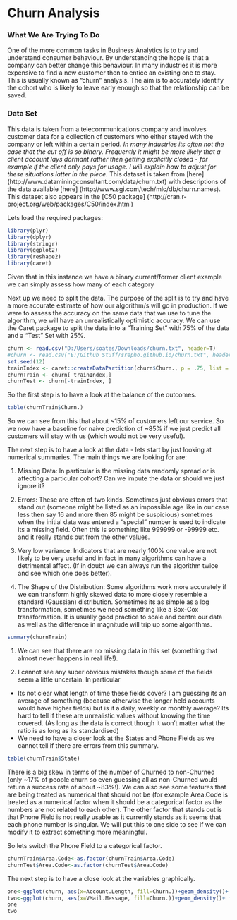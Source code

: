 Churn Analysis
========================================================


### What We Are Trying To Do
One of the more common tasks in Business Analytics is to try and understand consumer behaviour. By understanding the hope is that a company can better change this behaviour. In many industries it is more expensive to find a new customer then to entice an existing one to stay. This is usually known as "churn" analysis. The aim is to accurately identify the cohort who is likely to leave early enough so that the relationship can be saved.

### Data Set

This data is taken from a telecommunications company and involves customer data for a collection of customers who either stayed with the company or left within a certain period. <i>In many industries its often not the case that the cut off is so binary. Frequently it might be more likely that a client account lays dormant rather then getting explicitly closed - for example if the client only pays for usage. I will explain how to adjust for these situations latter in the piece.</i> This dataset is taken from [here] (http://www.dataminingconsultant.com/data/churn.txt) with descriptions of the data available [here] (http://www.sgi.com/tech/mlc/db/churn.names). This dataset also appears in the [C50 package] (http://cran.r-project.org/web/packages/C50/index.html)


Lets load the required packages:

```r
library(plyr)
library(dplyr)
library(stringr)
library(ggplot2)
library(reshape2)
library(caret)
```

Given that in this instance we have a binary current/former client example we can simply assess how many of each category 


Next up we need to split the data. The purpose of the split is to try and have a more accurate estimate of how our algorithm/s will go in production. If we were to assess the accuracy on the same data that we use to tune the algorithm, we will have an unrealistically optimistic accuracy. We can use the Caret package to split the data into a "Training Set" with 75% of the data and a "Test" Set with 25%.

```r
churn <- read.csv("D:/Users/soates/Downloads/churn.txt", header=T)
#churn <- read.csv("E:/Github Stuff/srepho.github.io/churn.txt", header=T)
set.seed(12)
trainIndex <- caret::createDataPartition(churn$Churn., p = .75, list = FALSE, times = 1)
churnTrain <- churn[ trainIndex,]
churnTest <- churn[-trainIndex, ]
```

So the first step is to have a look at the balance of the outcomes.

```r
table(churnTrain$Churn.)
```

So we can see from this that about ~15% of customers left our service. So we now have a baseline for naive prediction of ~85% if we just predict all customers will stay with us (which would not be very useful).

The next step is to have a look at the data - lets start by just looking at numerical summaries. The main things we are looking for are:

1. Missing Data: In particular is the missing data randomly spread or is affecting a particular cohort? Can we impute the data or should we just ignore it?

2. Errors: These are often of two kinds. Sometimes just obvious errors that stand out (someone might be listed as an impossible age like in our case less then say 16 and more then 85 might be suspicious) sometimes when the initial data was entered a "special" number is used to indicate its a missing field. Often this is something like 999999 or -99999 etc. and it really stands out from the other values.

3. Very low variance: Indicators that are nearly 100% one value are not likely to be very useful and in fact in many algorithms can have a detrimental affect. (If in doubt we can always run the algorithm twice and see which one does better).

4. The Shape of the Distribution: Some algorithms work more accurately if we can transform highly skewed data to more closely resemble a standard (Gaussian) distribution. Sometimes its as simple as a log transformation, sometimes we need something like a Box-Cox transformation. It is usually good practice to scale and centre our data as well as the difference in magnitude will trip up some algorithms.


```r
summary(churnTrain)
```

1. We can see that there are no missing data in this set (something that almost never happens in real life!). 

2. I cannot see any super obvious mistakes though some of the fields seem a little uncertain. In particular 

  * Its not clear what length of time these fields cover? I am guessing its an average of something (because otherwise the longer held accounts would have higher fields) but is it a daily, weekly or monthly average? Its hard to tell if these are unrealistic values without knowing the time covered. (As long as the data is correct though it won't matter what the ratio is as long as its standardised)
  * We need to have a closer look at the States and Phone Fields as we cannot tell if there are errors from this summary.
  
```r
table(churnTrain$State)
```

There is a big skew in terms of the number of Churned to non-Churned (only ~17% of people churn so even guessing all as non-Churned would return a success rate of about ~83%!). We can also see some features that are being treated as numerical that should not be (for example Area.Code is treated as a numerical factor when it should be a categorical factor as the numbers are not related to each other). The other factor that stands out is that Phone Field is not really usable as it currently stands as it seems that each phone number is singular. We will put this to one side to see if we can modify it to extract something more meaningful.

So lets switch the Phone Field to a categorical factor.

```r
churnTrain$Area.Code<-as.factor(churnTrain$Area.Code)
churnTest$Area.Code<-as.factor(churnTest$Area.Code)
```

The next step is to have a close look at the variables graphically.

```r
one<-ggplot(churn, aes(x=Account.Length, fill=Churn.))+geom_density()+ facet_grid(Churn. ~ .) + labs(title="Account Length")
two<-ggplot(churn, aes(x=VMail.Message, fill=Churn.))+geom_density()+ facet_grid(Churn. ~ .) + labs(title="Voice Mails")
one 
two
```

```r

```


<script>
  (function(i,s,o,g,r,a,m){i['GoogleAnalyticsObject']=r;i[r]=i[r]||function(){
  (i[r].q=i[r].q||[]).push(arguments)},i[r].l=1*new Date();a=s.createElement(o),
  m=s.getElementsByTagName(o)[0];a.async=1;a.src=g;m.parentNode.insertBefore(a,m)
  })(window,document,'script','//www.google-analytics.com/analytics.js','ga');

  ga('create', 'UA-52218028-1', 'srepho.github.io');
  ga('send', 'pageview');

</script>

